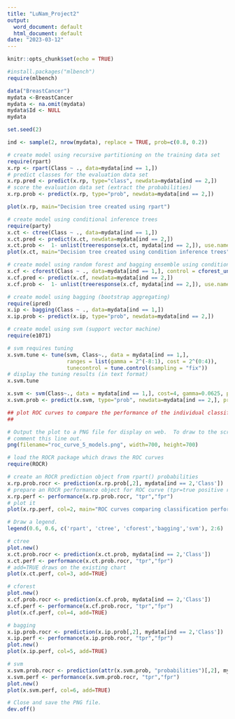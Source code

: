 ---
title: "LuNam_Project2"
output:
  word_document: default
  html_document: default
date: "2023-03-12"
---

```{r setup, include=FALSE}
knitr::opts_chunk$set(echo = TRUE)
```

```{r}
#install.packages("mlbench")
require(mlbench)
```
```{r}
data("BreastCancer")
mydata <-BreastCancer
mydata <- na.omit(mydata)
mydata$Id <- NULL
mydata
```
```{r}
set.seed(2)

ind <- sample(2, nrow(mydata), replace = TRUE, prob=c(0.8, 0.2))
```
```{r}
# create model using recursive partitioning on the training data set
require(rpart)
x.rp <- rpart(Class ~ ., data=mydata[ind == 1,])
# predict classes for the evaluation data set
x.rp.pred <- predict(x.rp, type="class", newdata=mydata[ind == 2,])
# score the evaluation data set (extract the probabilities)
x.rp.prob <- predict(x.rp, type="prob", newdata=mydata[ind == 2,])

plot(x.rp, main="Decision tree created using rpart")
```
```{r}
# create model using conditional inference trees
require(party)
x.ct <- ctree(Class ~ ., data=mydata[ind == 1,])
x.ct.pred <- predict(x.ct, newdata=mydata[ind == 2,])
x.ct.prob <-  1- unlist(treeresponse(x.ct, mydata[ind == 2,]), use.names=F)[seq(1,nrow(mydata[ind == 2,])*2,2)]
plot(x.ct, main="Decision tree created using condition inference trees")
```
```{r}
# create model using random forest and bagging ensemble using conditional inference trees
x.cf <- cforest(Class ~ ., data=mydata[ind == 1,], control = cforest_unbiased(mtry = ncol(mydata)-2))
x.cf.pred <- predict(x.cf, newdata=mydata[ind == 2,])
x.cf.prob <-  1- unlist(treeresponse(x.cf, mydata[ind == 2,]), use.names=F)[seq(1,nrow(mydata[ind == 2,])*2,2)]
```
```{r}
# create model using bagging (bootstrap aggregating)
require(ipred)
x.ip <- bagging(Class ~ ., data=mydata[ind == 1,])
x.ip.prob <- predict(x.ip, type="prob", newdata=mydata[ind == 2,])
```
```{r}
# create model using svm (support vector machine)
require(e1071)

# svm requires tuning
x.svm.tune <- tune(svm, Class~., data = mydata[ind == 1,],
                   ranges = list(gamma = 2^(-8:1), cost = 2^(0:4)),
                   tunecontrol = tune.control(sampling = "fix"))
# display the tuning results (in text format)
x.svm.tune
```
```{r}
x.svm <- svm(Class~., data = mydata[ind == 1,], cost=4, gamma=0.0625, probability = TRUE)
x.svm.prob <- predict(x.svm, type="prob", newdata=mydata[ind == 2,], probability = TRUE)
```

```{r}
## plot ROC curves to compare the performance of the individual classifiers
##

# Output the plot to a PNG file for display on web.  To draw to the screen, 
# comment this line out.
png(filename="roc_curve_5_models.png", width=700, height=700)

# load the ROCR package which draws the ROC curves
require(ROCR)

# create an ROCR prediction object from rpart() probabilities
x.rp.prob.rocr <- prediction(x.rp.prob[,2], mydata[ind == 2,'Class'])
# prepare an ROCR performance object for ROC curve (tpr=true positive rate, fpr=false positive rate)
x.rp.perf <- performance(x.rp.prob.rocr, "tpr","fpr")
# plot it
plot(x.rp.perf, col=2, main="ROC curves comparing classification performance of five machine learning models")

# Draw a legend.
legend(0.6, 0.6, c('rpart', 'ctree', 'cforest','bagging','svm'), 2:6)
```
```{r}
# ctree
plot.new()
x.ct.prob.rocr <- prediction(x.ct.prob, mydata[ind == 2,'Class'])
x.ct.perf <- performance(x.ct.prob.rocr, "tpr","fpr")
# add=TRUE draws on the existing chart 
plot(x.ct.perf, col=3, add=TRUE)
```

```{r}
# cforest
plot.new()
x.cf.prob.rocr <- prediction(x.cf.prob, mydata[ind == 2,'Class'])
x.cf.perf <- performance(x.cf.prob.rocr, "tpr","fpr")
plot(x.cf.perf, col=4, add=TRUE)
```

```{r}
# bagging
x.ip.prob.rocr <- prediction(x.ip.prob[,2], mydata[ind == 2,'Class'])
x.ip.perf <- performance(x.ip.prob.rocr, "tpr","fpr")
plot.new()
plot(x.ip.perf, col=5, add=TRUE)
```
```{r}
# svm
x.svm.prob.rocr <- prediction(attr(x.svm.prob, "probabilities")[,2], mydata[ind == 2,'Class'])
x.svm.perf <- performance(x.svm.prob.rocr, "tpr","fpr")
plot.new()
plot(x.svm.perf, col=6, add=TRUE)

# Close and save the PNG file.
dev.off()
```

